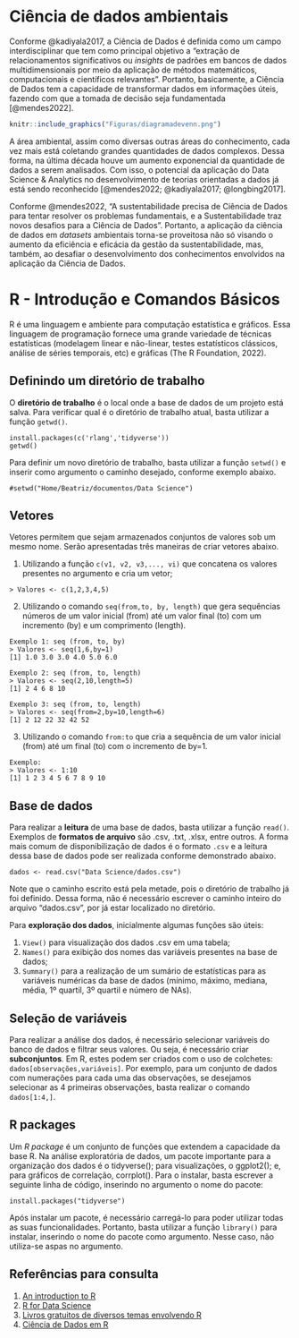 # Ciência de dados ambientais

Conforme @kadiyala2017, a Ciência de Dados é definida como um campo interdisciplinar que tem como principal objetivo a "extração de relacionamentos significativos ou *insights* de padrões em bancos de dados multidimensionais por meio da aplicação de métodos matemáticos, computacionais e científicos relevantes". Portanto, basicamente, a Ciência de Dados tem a capacidade de transformar dados em informações úteis, fazendo com que a tomada de decisão seja fundamentada [@mendes2022]. 

```r
knitr::include_graphics("Figuras/diagramadevenn.png")
```

A área ambiental, assim como diversas outras áreas do conhecimento, cada vez mais está coletando grandes quantidades de dados complexos. Dessa forma, na última década houve um aumento exponencial da quantidade de dados a serem analisados. Com isso, o potencial da aplicação do Data Science & Analytics no desenvolvimento de teorias orientadas a dados já está sendo reconhecido [@mendes2022; @kadiyala2017; @longbing2017]. 

Conforme @mendes2022, "A sustentabilidade precisa de Ciência de Dados para tentar resolver os problemas fundamentais, e a Sustentabilidade traz novos desafios para a Ciência de Dados". Portanto, a aplicação da ciência de dados em *datasets* ambientais torna-se proveitosa não só visando o aumento da eficiência e eficácia da gestão da sustentabilidade, mas, também, ao desafiar o desenvolvimento dos conhecimentos envolvidos na aplicação da Ciência de Dados.

# R - Introdução e Comandos Básicos

R é uma linguagem e ambiente para computação estatística e gráficos. Essa linguagem de programação fornece uma grande variedade de técnicas estatísticas (modelagem linear e não-linear, testes estatísticos clássicos, análise de séries temporais, etc) e gráficas (The R Foundation, 2022).


## Definindo um diretório de trabalho

O **diretório de trabalho** é o local onde a base de dados de um projeto está salva. Para verificar qual é o diretório de trabalho atual, basta utilizar a função ` getwd() `.

```
install.packages(c('rlang','tidyverse'))
getwd()
```

Para definir um novo diretório de trabalho, basta utilizar a função `setwd()` e inserir como argumento o caminho desejado, conforme exemplo abaixo.

```
#setwd("Home/Beatriz/documentos/Data Science")
```
## Vetores

Vetores permitem que sejam armazenados conjuntos de valores sob um mesmo nome. Serão apresentadas três maneiras de criar vetores abaixo.

  1. Utilizando a função `c(v1, v2, v3,..., vi)` que concatena os valores presentes no argumento e cria um vetor;
  
  ```
  > Valores <- c(1,2,3,4,5)
  ```
  
  2. Utilizando o comando `seq(from,to, by, length)` que gera sequências números de um valor inicial (from) até um valor final (to) com um incremento (by) e um comprimento (length).
  
  ```
  Exemplo 1: seq (from, to, by)
  > Valores <- seq(1,6,by=1)
  [1] 1.0 3.0 3.0 4.0 5.0 6.0
  ```
  ```
  Exemplo 2: seq (from, to, length)
  > Valores <- seq(2,10,length=5)
  [1] 2 4 6 8 10
  ```
  ```
  Exemplo 3: seq (from, to, length)
  > Valores <- seq(from=2,by=10,length=6)
  [1] 2 12 22 32 42 52 
  ```
  
  3. Utilizando o comando `from:to` que cria a sequência de um valor inicial (from) até um final (to) com o incremento de by=1.
  ```
  Exemplo: 
  > Valores <- 1:10
  [1] 1 2 3 4 5 6 7 8 9 10
  ```
  
## Base de dados

Para realizar a **leitura** de uma base de dados, basta utilizar a função `read() `. Exemplos de **formatos de arquivo** são .csv, .txt, .xlsx, entre outros. A forma mais comum de disponibilização de dados é o formato `.csv` e a leitura dessa base de dados pode ser realizada conforme demonstrado abaixo. 

```dados <- read.csv("Data Science/dados.csv")
```

Note que o caminho escrito está pela metade, pois o diretório de trabalho já foi definido. Dessa forma, não é necessário escrever o caminho inteiro do arquivo "dados.csv", por já estar localizado no diretório.

Para **exploração dos dados**, inicialmente algumas funções são úteis: 

  1. `View()` para visualização dos dados .csv em uma tabela;
  2. `Names()` para exibição dos nomes das variáveis presentes na base de dados;
  3. `Summary()` para a realização de um sumário de estatísticas para as variáveis numéricas da base de dados (mínimo, máximo, mediana, média, 1º quartil, 3º quartil e número de NAs).
  
  
## Seleção de variáveis

Para realizar a análise dos dados, é necessário selecionar variáveis do banco de dados e filtrar seus valores. Ou seja, é necessário criar **subconjuntos**. Em R, estes podem ser criados com o uso de colchetes: `dados[observações,variáveis]`.
Por exemplo, para um conjunto de dados com numerações para cada uma das observações, se desejamos selecionar as 4 primeiras observações, basta realizar o comando `dados[1:4,]`.

## R packages
Um *R package* é um conjunto de funções que extendem a capacidade da base R. Na análise exploratória de dados, um pacote importante para a organização dos dados é o tidyverse(); para visualizações, o ggplot2(); e, para gráficos de correlação, corrplot(). Para o instalar, basta escrever a seguinte linha de código, inserindo no argumento o nome do pacote:

```
install.packages("tidyverse")
```

Após instalar um pacote, é necessário carregá-lo para poder utilizar todas as suas funcionalidades. Portanto, basta utilizar a função `library()` para instalar, inserindo o nome do pacote como argumento. Nesse caso, não utiliza-se aspas no argumento.

## Referências para consulta
1. [An introduction to R](https://intro2r.com/)
2. [R for Data Science](https://r4ds.had.co.nz/)
3. [Livros gratuitos de diversos temas envolvendo R](https://www.rstudio.com/resources/books/)
4. [Ciência de Dados em R](https://livro.curso-r.com/index.html)

